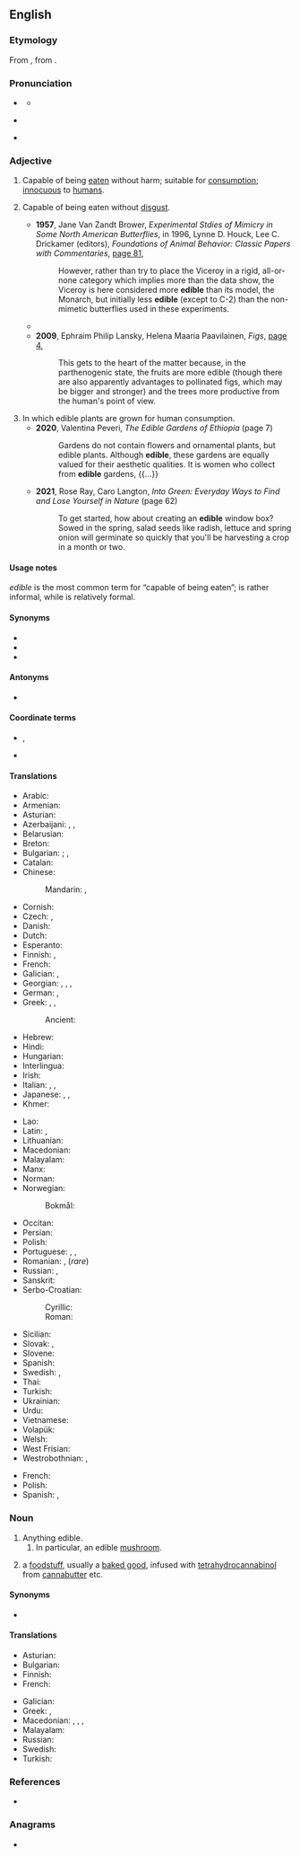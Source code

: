 ==English==

===Etymology===
{{root|en|ine-pro|*h₁ed-}}
From {{bor|en|LL.|edibilis}}, from {{der|en|la|edō||eat}}.

===Pronunciation===
* {{a|UK}} {{IPA|en|/ˈɛdɪbəl/|[ˈɛdɪbɫ̩]}}
** {{audio|en|LL-Q1860 (eng)-Vealhurl-edible.wav |Audio (UK)}}
* {{a|US}} {{IPA|en|/ˈɛdəbəl/|[ˈɛdəbɫ̩]}}
* {{rhymes|en|ɛdɪbəl|ɛdəbəl|s=3}}

===Adjective===
{{en-adj}}

# Capable of being [[eat]]en without harm; suitable for [[consumption]]; [[innocuous]] to [[human]]s.
#: {{ux|en|'''edible''' [[fruit]]}}
# Capable of being eaten without [[disgust]].
#: {{ux|en|Although stale, the bread was '''edible'''.}}
#* '''1957''', Jane Van Zandt Brower, ''Experimental Stdies of Mimicry in Some North American Butterflies'', in 1996, Lynne D. Houck, Lee C. Drickamer (editors), ''Foundations of Animal Behavior: Classic Papers with Commentaries'', [http://books.google.com/books?id=WVzardat66YC&pg=PA371&dq=%22more+edible%22+-intitle:muntu&hl=en&ei=t-0PTvOJD46KmQWhr9nPDg&sa=X&oi=book_result&ct=result&resnum=2&ved=0CC0Q6AEwATgK#v=onepage&q=%22more%20edible%22%20-intitle%3Amuntu&f=false page 81],
#*: However, rather than try to place the Viceroy in a rigid, all-or-none category which implies more than the data show, the Viceroy is here considered more '''edible''' than its model, the Monarch, but initially less '''edible''' (except to C-2) than the non-mimetic butterflies used in these experiments.
#* {{quote-text|en|year=2006|author=Ernest Small|title=Culinary Herbs|page=17|url=http://books.google.com/books?id=UL9lpNrx0kwC&pg=PA17&dq=%22more+edible%22+-intitle:muntu&hl=en&ei=6OkPTo2XIOnzmAXHxZyrDg&sa=X&oi=book_result&ct=result&resnum=5&ved=0CDsQ6AEwBA#v=onepage&q=%22more%20edible%22%20-intitle%3Amuntu&f=false|passage=Recently germinated seeds are often even more nutritious from the point of view of humans because the stored chemicals are often transformed into more '''edible''' and palatable substances.}}
#* '''2009''', Ephraim Philip Lansky, Helena Maaria Paavilainen, ''Figs'', [http://books.google.com/books?id=XM6oph0HaFwC&pg=PA4&dq=%22more+edible%22+-intitle:muntu&hl=en&ei=6OkPTo2XIOnzmAXHxZyrDg&sa=X&oi=book_result&ct=result&resnum=10&ved=0CFIQ6AEwCQ#v=onepage&q=%22more%20edible%22%20-intitle%3Amuntu&f=false page 4],
#*: This gets to the heart of the matter because, in the parthenogenic state, the fruits are more edible (though there are also apparently advantages to pollinated figs, which may be bigger and stronger) and the trees more productive from the human's point of view.
# In which edible plants are grown for human consumption.
#* '''2020''', Valentina Peveri, ''The Edible Gardens of Ethiopia'' (page 7)
#*: Gardens do not contain flowers and ornamental plants, but edible plants. Although '''edible''', these gardens are equally valued for their aesthetic qualities. It is women who collect from '''edible''' gardens, {{...}}
#* '''2021''', Rose Ray, ‎Caro Langton, ''Into Green: Everyday Ways to Find and Lose Yourself in Nature'' (page 62)
#*: To get started, how about creating an '''edible''' window box? Sowed in the spring, salad seeds like radish, lettuce and spring onion will germinate so quickly that you'll be harvesting a crop in a month or two.

====Usage notes====
''edible'' is the most common term for “capable of being eaten”; {{m|en|eatable}} is rather informal, while {{m|en|comestible}} is relatively formal.

====Synonyms====
* {{l|en|comestible}}
* {{l|en|eatable}}
* {{l|en|eatworthy}}

====Antonyms====
* {{l|en|inedible}}

====Coordinate terms====
* {{l|en|drinkable}}, {{l|en|potable}}
* {{l|en|delectable}} <!-- literally, able to delight; here meaning not just able to eat, but good to eat -->

====Translations====
{{trans-top|that can be eaten without harm; suitable for consumption}}
* Arabic: {{t|ar|صَالِح لِلْأَكَل}}
* Armenian: {{t+|hy|ուտելի}}
* Asturian: {{t+|ast|comestible}}
* Azerbaijani: {{t+|az|yeməli}}, {{t|az|[[yeyilmək|yeyilə]] [[bilən]]}}, {{t|az|[[yeyilmək|yeyilə]] [[biləcək]]}}
* Belarusian: {{t|be|ядо́мы}}
* Breton: {{t|br|debradus}}
* Bulgarian: {{t|bg|я́дък}} {{qualifier|dialectal}}; {{t|bg|ядлив}}, {{t|bg|годен за ядене}}
* Catalan: {{t+|ca|comestible}}
* Chinese:
*: Mandarin: {{t+|cmn|食用|tr=shíyòng de|alt=食用的|sc=Hani}}, {{t+|cmn|可吃|tr=kěchī de|alt=可吃的|sc=Hani}}
* Cornish: {{t|kw|dybradow}}
* Czech: {{t+|cs|jedlý}}, {{t|cs|poživatelný}}
* Danish: {{t+|da|spiselig}}
* Dutch: {{t+|nl|eetbaar}}
* Esperanto: {{t+|eo|manĝebla}}
* Finnish: {{t+|fi|syötävä}}, {{t|fi|syömäkelpoinen}}
* French: {{t+|fr|comestible}}
* Galician: {{t+|gl|comestible}}, {{t+|gl|comestíbel}}
* Georgian: {{t|ka|საჭმელად ვარგისი}}, {{t|ka|საკვებად ვარგისი}}, {{t|ka|საკვებად გამოსადეგი}}, {{t|ka|ჭამადი}} {{qualifier|nonstandard}}
* German: {{t+|de|essbar}}, {{qualifier|old spelling}} {{t+|de|eßbar}}
* Greek: {{t+|el|βρώσιμος}}, {{t+|el|φαγώσιμος}}, {{t+|el|εδώδιμος}}
*: Ancient: {{t|grc|βρώσιμος}}
* Hebrew: {{t+|he|אכיל|tr=akhil|sc=Hebr}}
* Hindi: {{t+|hi|खाद्य}}
* Hungarian: {{t+|hu|ehető}}
* Interlingua: {{t|ia|comestibile}}
* Irish: {{t|ga|inite}}
* Italian: {{t+|it|commestibile}}, {{t+|it|edibile}}, {{t+|it|edule}}
* Japanese: {{t+|ja|食用|alt=食用の|tr=shokuyō no}}, {{t|ja|食べられる|tr=taberareru}}, {{t+|ja|食える|tr=kueru}}
* Khmer: {{t-needed|km}}
{{trans-mid}}
* Lao: {{t|lo|ກ້ານຈອງ}}
* Latin: {{t|la|edūlis}}, {{t|la|esculentus}}
* Lithuanian: {{t|lt|valgomas}}
* Macedonian: {{t|mk|јадлив|m}}
* Malayalam: {{t|ml|ഭക്ഷ്യയോഗ്യമായ}}
* Manx: {{t|gv|yn-ee}}
* Norman: {{t|nrf|mangeabl'ye|m|f}}
* Norwegian:
*: Bokmål: {{t|nb|spiselig}}
* Occitan: {{t|oc|comestible}}
* Persian: {{t+|fa|خوراکی|tr=xorâki}}
* Polish: {{t+|pl|jadalny}}
* Portuguese: {{t+|pt|comestível}}, {{t+|pt|edível}}, {{t+|pt|comível}}
* Romanian: {{t+|ro|comestibil}}, {{t|ro|mâncabil}} (''rare'')
* Russian: {{t+|ru|съедо́бный}}, {{t|ru|го́дный в пи́щу}}
* Sanskrit: {{t+|sa|खाद्य}}
* Serbo-Croatian:
*: Cyrillic: {{t|sh|јестив|sc=Cyrl}}
*: Roman: {{t+|sh|jestiv}}
* Sicilian: {{t|scn|mancìbbili}}
* Slovak: {{t+|sk|jedlý}}, {{t|sk|požívateľný}}
* Slovene: {{t|sl|užiten}}
* Spanish: {{t+|es|comestible}}
* Swedish: {{t+|sv|ätbar}}, {{t+|sv|ätlig}}
* Thai: {{t|th|กินได้}}
* Turkish: {{t+|tr|yenilebilir}}
* Ukrainian: {{t|uk|їстівни́й}}
* Urdu: {{t|ur|کھادیہ|tr=khādya}}
* Vietnamese: {{t-needed|vi}}
* Volapük: {{t+|vo|fidovik}}
* Welsh: {{t+|cy|bwytadwy}}
* West Frisian: {{t|fy|ytber}}
* Westrobothnian: {{t|gmq-bot|etanes}}, {{t|gmq-bot|massli}}
{{trans-bottom}}

{{trans-top|that can be eaten without disgust}}
* French: {{t+|fr|mangeable}}
* Polish: {{t+|pl|zjadliwy}}
* Spanish: {{t+|es|comible}}, {{t|es|edible}}
{{trans-bottom}}

===Noun===
{{en-noun}}

# Anything edible.
## In particular, an edible [[mushroom]].
##:{{syn|en|esculent}}
# {{lb|en|marijuana}} a [[foodstuff]], usually a [[baked good]], infused with [[tetrahydrocannabinol]] from [[cannabutter]] etc.

====Synonyms====
* {{l|en|food}}

====Translations====
{{trans-top|anything edible}}
* Asturian: {{t+|ast|comestible|m}}
* Bulgarian: {{t+|bg|храна|f}}
* Finnish: {{t+|fi|syötävä}}
* French: {{t+|fr|comestible|m|f}}
{{trans-mid}}
* Galician: {{t+|gl|comestible|m}}
* Greek: {{t+|el|φαγώσιμα|n-p}}, {{t+|el|εδώδιμα|n-p}}
* Macedonian: {{t|mk|јадење|n}}, {{t|mk|храна|f}}, {{t|mk|јадачка|f}}, {{t|mk|лапачка|f}}
* Malayalam: {{t|ml|ഭക്ഷ്യയോഗ്യം}}
* Russian: {{t+|ru|съестно́е|n}}
* Swedish: {{t+|sv|matvara|c}}
* Turkish: {{t+|tr|yenilebilir}}
{{trans-bottom}}

===References===
* {{R:Online Etymology Dictionary}}

===Anagrams===
* {{anagrams|en|a=bdeeil|belied|debile}}